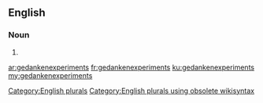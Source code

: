 ==English==

===Noun===
{{head|en}}

# {{plural of|gedankenexperiment}}

[[Category:English plurals]][[Category:English plurals using obsolete wikisyntax]]

[[ar:gedankenexperiments]]
[[fr:gedankenexperiments]]
[[ku:gedankenexperiments]]
[[my:gedankenexperiments]]